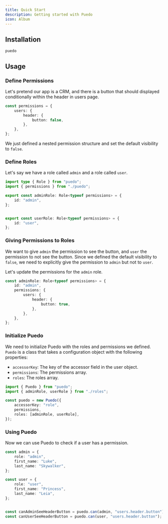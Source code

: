 ```yaml
---
title: Quick Start
description: Getting started with Puedo
icon: Album
---
```

## Installation

```package-install
puedo
```

## Usage

### Define Permissions
Let's pretend our app is a CRM, and there is a button that should displayed conditionally within the header in users page.

```ts title="/lib/permission/puedo.ts"
const permissions = {
    users: {
        header: {
            button: false,
        },
    },
};
```

We just defined a nested permission structure and set the default visibility to `false`.


### Define Roles

Let's say we have a role called `admin` and a role called `user`.

```ts title="/lib/permission/roles.ts"
import type { Role } from "puedo";
import { permissions } from "./puedo";

export const adminRole: Role<typeof permissions> = {
    id: "admin",
};


export const userRole: Role<typeof permissions> = {
    id: "user",
};
```

### Giving Permissions to Roles

We want to give `admin` the permission to see the button, and `user` the permission to not see the button.
Since we defined the default visibility to `false`, we need to explicitly give the permission to `admin` but not to `user`.

Let's update the permissions for the `admin` role.

```ts title="/lib/permission/roles.ts"
const adminRole: Role<typeof permissions> = {
    id: "admin",
    permissions: {
        users: {
            header: {
                button: true,
            },
        },
    },
};
```

### Initialize Puedo

We need to initialize Puedo with the roles and permissions we defined.
`Puedo` is a class that takes a configuration object with the following properties:

- `accessorKey`: The key of the accessor field in the user object.
- `permissions`: The permissions array.
- `roles`: The roles array.


```ts title="/lib/permission/puedo.ts"
import { Puedo } from "puedo";
import { adminRole, userRole } from "./roles";

const puedo = new Puedo({
    accessorKey: "role",
    permissions,
    roles: [adminRole, userRole],
});
```

### Using Puedo

Now we can use Puedo to check if a user has a permission.

```ts title="/lib/permission/puedo.ts"
const admin = {
    role: "admin",
    first_name: "Luke",
    last_name: "Skywalker",
};

const user = {
    role: "user",
    first_name: "Princess",
    last_name: "Leia",
};


const canAdminSeeHeaderButton = puedo.can(admin, "users.header.button") // true
const canUserSeeHeaderButton = puedo.can(user, "users.header.button"); // false
```